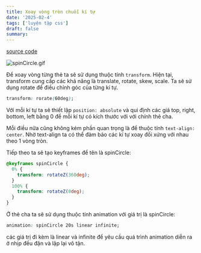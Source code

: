 ```yaml
---
title: Xoay vòng tròn chuỗi kí tự
date: '2025-02-4'
tags: ['luyện tập css']
draft: false
summary:
---
```


[source code](https://github.com/haingdc/circle-benard)

![spinCircle.gif](/static/images/650aec46-fe0f-4f26-8dce-1ee0503f26c9/2379ac1449f743a19c6a5405743af00f.gif)

Để xoay vòng từng thẻ ta sẽ sử dụng thuộc tính `transform`. Hiện tại, transform cung cấp các khả năng là translate, rotate, skew, scale. Ta sẽ sử dụng rotate để điều chỉnh góc của từng kí tự.

```css
transform: rorate(60deg);
```

Với mỗi kí tự ta sẽ thiết lập `position: absolute` và qui định các giá top, right, bottom, left bằng 0 để mỗi kí tự có kích thước với với chính thẻ cha.

Mỗi điều nữa cũng không kém phần quan trọng là để thuộc tính `text-align: center`. Nhờ text-align ta có thể đảm bảo các kí tự xoay đối xứng với nhau theo 1 vòng tròn.

Tiếp theo ta sẽ tạo keyframes để tên là spinCircle:

```css
@keyframes spinCircle {
  0% {
    transform: rotateZ(360deg);
  }
  100% {
    transform: rotateZ(0deg);
  }
}
```

Ở thẻ cha ta sẽ sử dụng thuộc tính animation với giá trị là spinCircle:

```css
animation: spinCircle 20s linear infinite;
```

các giá trị đi kèm là linear và infinite để yêu cầu quá trình animation diễn ra ở nhịp đều đặn và lặp lại vô tận.
